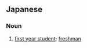 ==Japanese==
{{ja-kanjitab|いち|k1=いっ|かい|せい|yomi=on}}

===Noun===
{{ja-noun|いっかいせい}}

# {{lb|ja|Kansai|sort=いっかいせい}} [[first year student]]; [[freshman]]